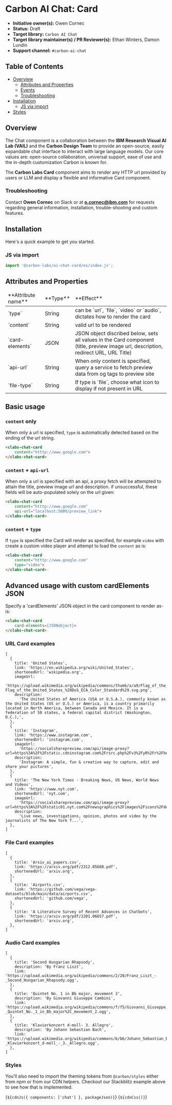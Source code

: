 
<Meta of={cardElementStories} />

# Carbon AI Chat: Card

* **Initiative owner(s):** Owen Cornec
* **Status:** Draft
* **Target library:** `Carbon AI Chat`
* **Target library maintainer(s) / PR Reviewer(s):** Ethan Winters, Damon Lundin
* **Support channel:** `#carbon-ai-chat`

## Table of Contents

- [Overview](#overview)
  - [Attributes and Properties](#attributes-and-properties)
  - [Events](#events)
  - [Troubleshooting](#troubleshooting)
- [Installation](#installation)
  - [JS via import](#js-via-import)
- [Styles](#styles)

## Overview
<a id="overview"></a>

The Chat component is a collaboration between the **IBM Research Visual AI Lab (VAIL)** and the **Carbon Design Team** to provide an open-source, easily expandable chat interface to interact with large language models. Our core values are: open-source collaboration, universal support, ease of use and the in-depth customization Carbon is known for.

The **Carbon Labs Card** component aims to render any HTTP url provided by users or LLM and display a flexible and informative Card component.

### Troubleshooting
<a id="troubleshooting"></a>

Contact **Owen Cornec** on Slack or at **o.cornec@ibm.com** for requests regarding general information, installation, trouble-shooting and custom features.

## Installation
<a id="installation"></a>

Here's a quick example to get you started.

### JS via import
<a id="js-via-import"></a>

```javascript
import '@carbon-labs/ai-chat-card/es/index.js';
```

## Attributes and Properties
<a id="attributes-and-properties"></a>
<table>
  <thead>
    <tr>
        <td>**Attribute name**</td>
        <td>**Type**</td>
        <td>**Effect**</td>
    </tr>
  </thead>
  <tbody>
    <tr>
        <td>`type`</td>
        <td>String</td>
        <td>can be `url`, `file`, `video` or `audio`, dictates how to render the card</td>
    </tr>
    <tr>
        <td>`content`</td>
        <td>String</td>
        <td>valid url to be rendered</td>
    </tr>
    <tr>
        <td>`card-elements`</td>
        <td>JSON</td>
        <td>JSON object discribed below, sets all values in the Card component (title, preview image url, description, redirect URL, URL Title) </td>
    </tr>
    <tr>
        <td>`api-url`</td>
        <td>String</td>
        <td>When only content is specified, query a service to fetch preview data from og tags to preview site</td>
    </tr>
    <tr>
        <td>`file-type`</td>
        <td>String</td>
        <td>If type is `file`, choose what icon to display if not present in URL</td>
    </tr>
  </tbody>
</table>

## Basic usage

### `content` only
When only a url is specified, `type` is automatically detected based on the ending of the url string.
```html
<clabs-chat-card
    content="htttp://www.google.com">
</clabs-chat-card>
```

### `content` + `api-url`
When only a url is specified with an api, a proxy fetch will be attempted to attain the title, preview image url and description. if unsuccessful, these fields will be auto-populated solely on the url given:
```html
<clabs-chat-card
    content="htttp://www.google.com"
    api-url="localhost:5000/preview_link">
</clabs-chat-card>
```

### `content` + `type`
If `type` is specified the Card will render as specified, for example `video` with create a custom video player and attempt to load the `content` as is:
```html
<clabs-chat-card
    content="htttp://www.google.com"
    type="video">
</clabs-chat-card>
```

## Advanced usage with custom cardElements JSON
Specify a 'cardElements' JSON object in the card component to render as-is:
```html
<clabs-chat-card
    card-elements={JSONobject}>
</clabs-chat-card>
```

### URL Card examples
```
[
  {
    title: 'United States',
    link: 'https://en.wikipedia.org/wiki/United_States',
    shortenedUrl: 'wikipedia.org',
    imageUrl:
      'https://upload.wikimedia.org/wikipedia/commons/thumb/a/a9/Flag_of_the_United_States_%28DoS_ECA_Color_Standard%29.svg/250px-Flag_of_the_United_States_%28DoS_ECA_Color_Standard%29.svg.png',
    description:
      'The United States of America (USA or U.S.A.), commonly known as the United States (US or U.S.) or America, is a country primarily located in North America, between Canada and Mexico. It is a federation of 50 states, a federal capital district (Washington, D.C.),',
  },
  {
    title: 'Instagram',
    link: 'https://www.instagram.com',
    shortenedUrl: 'instagram.com',
    imageUrl:
      'https://socialsharepreview.com/api/image-proxy?url=https%3A%2F%2Fstatic.cdninstagram.com%2Frsrc.php%2Fv3%2FyR%2Fr%2FhexDR1NOpRC.png',
    description:
      'Instagram: A simple, fun & creative way to capture, edit and share your pictures',
  },
  {
    title: 'The New York Times - Breaking News, US News, World News and Videos',
    link: 'https://www.nyt.com',
    shortenedUrl: 'nyt.com',
    imageUrl:
      'https://socialsharepreview.com/api/image-proxy?url=https%3A%2F%2Fstatic01.nyt.com%2Fnewsgraphics%2Fimages%2Ficons%2FdefaultPromoCrop.png',
    description:
      'Live news, investigations, opinion, photos and video by the journalists of The New York T...',
  },
]
```

### File Card examples
```
[
  {
    title: 'Arxiv_ai_papers.csv',
    link: 'https://arxiv.org/pdf/2312.05688.pdf',
    shortenedUrl: 'arxiv.org',
  },
  {
    title: 'Airports.csv',
    link: 'https://github.com/vega/vega-datasets/blob/main/data/airports.csv',
    shortenedUrl: 'github.com/vega',
  },
  {
    title: 'A Literature Survey of Recent Advances in Chatbots',
    link: 'https://arxiv.org/pdf/2201.06657.pdf',
    shortenedUrl: 'arxiv.org',
  },
]
```

### Audio Card examples
```
[
  {
    title: 'Second Hungarian Rhapsody',
    description: 'By Franz Liszt',
    link: 'https://upload.wikimedia.org/wikipedia/commons/2/20/Franz_Liszt_-_Second_Hungarian_Rhapsody.ogg',
  },
  {
    title: 'Quintet No. 1 in Bb major, movement 2',
    description: 'By Giovanni Giuseppe Cambini',
    link: 'https://upload.wikimedia.org/wikipedia/commons/f/f5/Giovanni_Giuseppe_Cambini_-_Quintet_No._1_in_Bb_major%2C_movement_2.ogg',
  },
  {
    title: 'Klavierkonzert d-moll- 3. Allegro',
    description: 'By Johann Sebastian Bach',
    link: 'https://upload.wikimedia.org/wikipedia/commons/b/b6/Johann_Sebastian_Bach_-_Klavierkonzert_d-moll_-_3._Allegro.ogg',
  },
]
```


### Styles

You'll also need to import the theming tokens from `@carbon/styles` either from
npm or from our CDN helpers. Checkout our Stackblitz example above to see how
that is implemented.

<Markdown>{`${cdnJs({ components: ['chat'] }, packageJson)}`}</Markdown>
<Markdown>{`${cdnCss()}`}</Markdown>